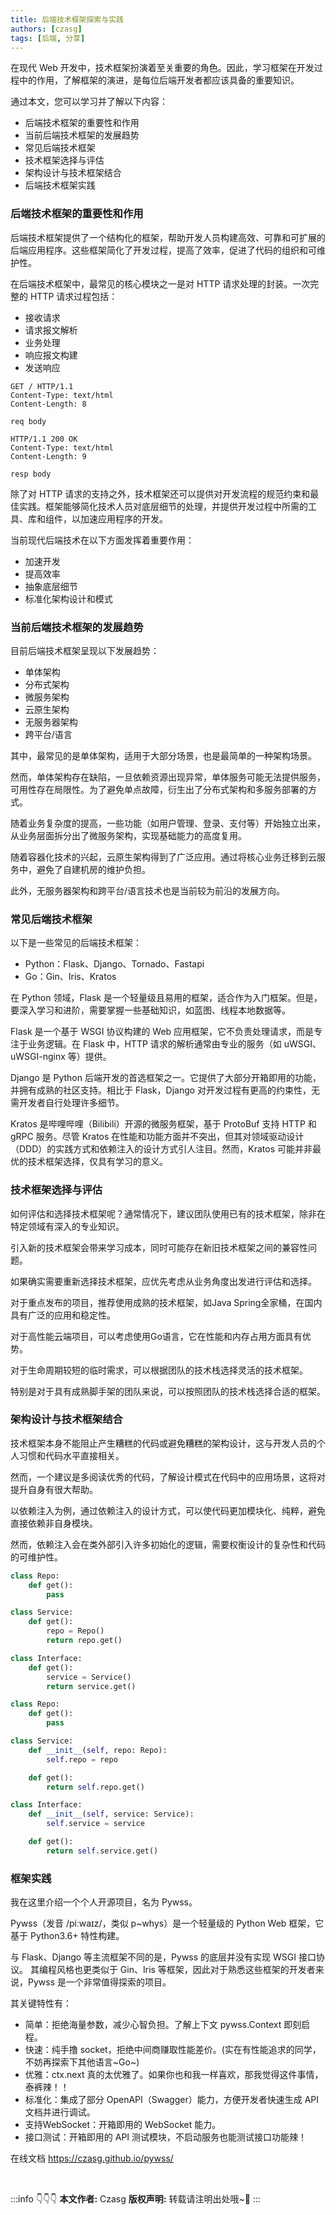 ```yaml
---
title: 后端技术框架探索与实践
authors: [czasg]
tags: [后端, 分享]
---
```


在现代 Web 开发中，技术框架扮演着至关重要的角色。因此，学习框架在开发过程中的作用，了解框架的演进，是每位后端开发者都应该具备的重要知识。

通过本文，您可以学习并了解以下内容：

- 后端技术框架的重要性和作用
- 当前后端技术框架的发展趋势
- 常见后端技术框架
- 技术框架选择与评估
- 架构设计与技术框架结合
- 后端技术框架实践

<!--truncate-->


### 后端技术框架的重要性和作用
后端技术框架提供了一个结构化的框架，帮助开发人员构建高效、可靠和可扩展的后端应用程序。这些框架简化了开发过程，提高了效率，促进了代码的组织和可维护性。

在后端技术框架中，最常见的核心模块之一是对 HTTP 请求处理的封装。一次完整的 HTTP 请求过程包括：

- 接收请求
- 请求报文解析
- 业务处理
- 响应报文构建
- 发送响应

<Tabs>
<TabItem value="请求报文示例" label="请求报文示例" default>

```text
GET / HTTP/1.1
Content-Type: text/html
Content-Length: 8

req body
```

</TabItem>
<TabItem value="响应报文示例" label="响应报文示例">

```text
HTTP/1.1 200 OK
Content-Type: text/html
Content-Length: 9

resp body
```

</TabItem>
</Tabs>


除了对 HTTP 请求的支持之外，技术框架还可以提供对开发流程的规范约束和最佳实践。框架能够简化技术人员对底层细节的处理，并提供开发过程中所需的工具、库和组件，以加速应用程序的开发。

当前现代后端技术在以下方面发挥着重要作用：

- 加速开发
- 提高效率
- 抽象底层细节
- 标准化架构设计和模式

### 当前后端技术框架的发展趋势

目前后端技术框架呈现以下发展趋势：

- 单体架构
- 分布式架构
- 微服务架构
- 云原生架构
- 无服务器架构
- 跨平台/语言

其中，最常见的是单体架构，适用于大部分场景，也是最简单的一种架构场景。

然而，单体架构存在缺陷，一旦依赖资源出现异常，单体服务可能无法提供服务，可用性存在局限性。为了避免单点故障，衍生出了分布式架构和多服务部署的方式。

随着业务复杂度的提高，一些功能（如用户管理、登录、支付等）开始独立出来，从业务层面拆分出了微服务架构，实现基础能力的高度复用。

随着容器化技术的兴起，云原生架构得到了广泛应用。通过将核心业务迁移到云服务中，避免了自建机房的维护负担。

此外，无服务器架构和跨平台/语言技术也是当前较为前沿的发展方向。


### 常见后端技术框架

以下是一些常见的后端技术框架：

- Python：Flask、Django、Tornado、Fastapi
- Go：Gin、Iris、Kratos

在 Python 领域，Flask 是一个轻量级且易用的框架，适合作为入门框架。但是，要深入学习和进阶，需要掌握一些基础知识，如蓝图、线程本地数据等。

Flask 是一个基于 WSGI 协议构建的 Web 应用框架，它不负责处理请求，而是专注于业务逻辑。在 Flask 中，HTTP 请求的解析通常由专业的服务（如 uWSGI、uWSGI-nginx 等）提供。

Django 是 Python 后端开发的首选框架之一。它提供了大部分开箱即用的功能，并拥有成熟的社区支持。相比于 Flask，Django 对开发过程有更高的约束性，无需开发者自行处理许多细节。

Kratos 是哔哩哔哩（Bilibili）开源的微服务框架，基于 ProtoBuf 支持 HTTP 和 gRPC 服务。尽管 Kratos 在性能和功能方面并不突出，但其对领域驱动设计（DDD）的实践方式和依赖注入的设计方式引人注目。然而，Kratos 可能并非最优的技术框架选择，仅具有学习的意义。


### 技术框架选择与评估

如何评估和选择技术框架呢？通常情况下，建议团队使用已有的技术框架，除非在特定领域有深入的专业知识。

引入新的技术框架会带来学习成本，同时可能存在新旧技术框架之间的兼容性问题。

如果确实需要重新选择技术框架，应优先考虑从业务角度出发进行评估和选择。

对于重点发布的项目，推荐使用成熟的技术框架，如Java Spring全家桶，在国内具有广泛的应用和稳定性。

对于高性能云端项目，可以考虑使用Go语言，它在性能和内存占用方面具有优势。

对于生命周期较短的临时需求，可以根据团队的技术栈选择灵活的技术框架。

特别是对于具有成熟脚手架的团队来说，可以按照团队的技术栈选择合适的框架。


### 架构设计与技术框架结合
技术框架本身不能阻止产生糟糕的代码或避免糟糕的架构设计，这与开发人员的个人习惯和代码水平直接相关。

然而，一个建议是多阅读优秀的代码，了解设计模式在代码中的应用场景，这将对提升自身有很大帮助。

以依赖注入为例，通过依赖注入的设计方式，可以使代码更加模块化、纯粹，避免直接依赖非自身模块。

然而，依赖注入会在类外部引入许多初始化的逻辑，需要权衡设计的复杂性和代码的可维护性。

```python
class Repo:
    def get():
        pass

class Service:
    def get():
        repo = Repo()
        return repo.get()

class Interface:
    def get():
        service = Service()
        return service.get()
```

```python
class Repo:
    def get():
        pass

class Service:
    def __init__(self, repo: Repo):
        self.repo = repo

    def get():
        return self.repo.get()

class Interface:
    def __init__(self, service: Service):
        self.service = service

    def get():
        return self.service.get()
```



### 框架实践
我在这里介绍一个个人开源项目，名为 Pywss。

Pywss（发音 /piːwaɪz/，类似 p~whys）是一个轻量级的 Python Web 框架，它基于 Python3.6+ 特性构建。

与 Flask、Django 等主流框架不同的是，Pywss 的底层并没有实现 WSGI 接口协议。 其编程风格也更类似于 Gin、Iris 等框架，因此对于熟悉这些框架的开发者来说，Pywss 是一个非常值得探索的项目。

其关键特性有：

- 简单：拒绝海量参数，减少心智负担。了解上下文 pywss.Context 即刻启程。
- 快速：纯手撸 socket，拒绝中间商赚取性能差价。(实在有性能追求的同学，不妨再探索下其他语言~Go~)
- 优雅：ctx.next 真的太优雅了。如果你也和我一样喜欢，那我觉得这件事情，泰裤辣！！
- 标准化：集成了部分 OpenAPI（Swagger）能力，方便开发者快速生成 API 文档并进行调试。
- 支持WebSocket：开箱即用的 WebSocket 能力。
- 接口测试：开箱即用的 API 测试模块，不启动服务也能测试接口功能辣！

在线文档 https://czasg.github.io/pywss/




<br/>

:::info 👇👇👇
**本文作者:** Czasg
**版权声明:** 转载请注明出处哦~👮‍
:::
